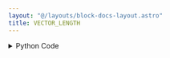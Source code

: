 ```yaml
---
layout: "@/layouts/block-docs-layout.astro"
title: VECTOR_LENGTH
---
```



<PythonDocsDisplay docstring={docstring} />

<details>
<summary>Python Code</summary>
```python
import numpy as np
from flojoy import flojoy, Vector, Scalar


@flojoy
def VECTOR_LENGTH(default: Vector) -> Scalar:
    """The VECTOR_LENGTH node returns the length of the input.

    Inputs
    ------
    v : vector
        The input vector to find the length of.

    Returns
    -------
    Scalar
        The length of the input vector.
    """

    return Scalar(c=len(default.v))

```
[Find this Flojoy Block on GitHub](https://github.com/flojoy-ai/blocks/blob/main/blocks/TRANSFORMERS/VECTOR_MANIPULATION/VECTOR_LENGTH/VECTOR_LENGTH.py)
</details>

## Example

<AppDisplay app={app} blockName="VECTOR_LENGTH" client:visible />
